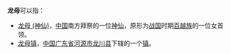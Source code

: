 '''龙母'''可以指：
* [[龙母_(神仙)|龙母 (神仙)]]，[[中国|中国]]南方拜祭的一位[[神仙|神仙]]，原形为[[戰國_(中國)|战国]]时期[[百越族|百越族]]的一位女首领。
* [[龙母镇|龙母镇]]，[[中华人民共和国|中国]][[广东省|广东省]][[河源市|河源市]][[龙川县|龙川县]]下辖的一个[[镇|镇]]。
{{disambig|Cat=二字中國相關消歧義}}